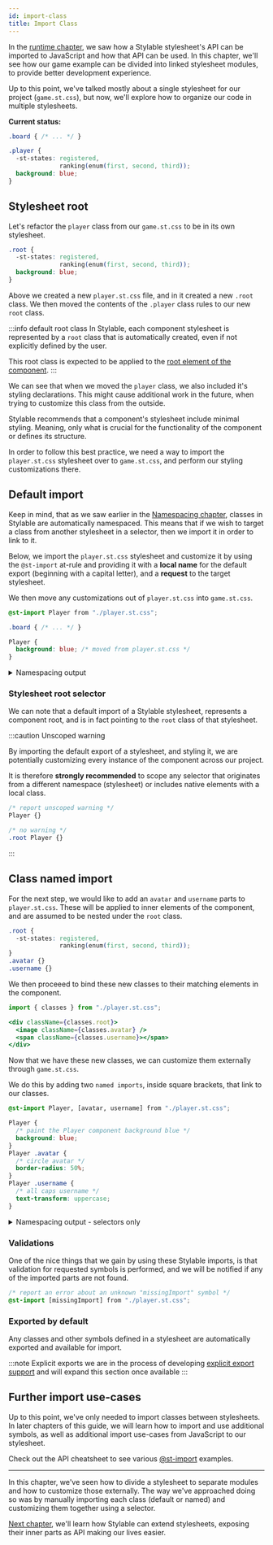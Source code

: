 ```yaml
---
id: import-class
title: Import Class
---
```



In the [runtime chapter](./runtime.md), we saw how a Stylable stylesheet's API can be imported to JavaScript and how that API can be used. In this chapter, we'll see how our game example can be divided into linked stylesheet modules, to provide better development experience.

<!-- - here we'll focus on importing symbols across stylesheets, and how to import stuff from javascript to Stylable stylesheets -->

Up to this point, we've talked mostly about a single stylesheet for our project (`game.st.css`), but now, we'll explore how to organize our code in multiple stylesheets.

**Current status:**

<!-- prettier-ignore-start -->
```css title="game.st.css"
.board { /* ... */ }

.player {
  -st-states: registered, 
              ranking(enum(first, second, third));
  background: blue;
}
```
<!-- prettier-ignore-end -->

## Stylesheet root

Let's refactor the `player` class from our `game.st.css` to be in its own stylesheet.

<!-- prettier-ignore-start -->
```css title="player.st.css"
.root {
  -st-states: registered,
              ranking(enum(first, second, third));
  background: blue;
}
```

<!-- prettier-ignore-end -->

Above we created a new `player.st.css` file, and in it created a new `.root` class. We then moved the contents of the `.player` class rules to our new `root` class.

:::info default root class
In Stylable, each component stylesheet is represented by a `root` class that is automatically created, even if not explicitly defined by the user.

This root class is expected to be applied to the [root element of the component](../../references/root.md#examples).
:::

<!-- TODO: might be nice to have an example component jsx here too -->

We can see that when we moved the `player` class, we also included it's styling declarations. This might cause additional work in the future, when trying to customize this class from the outside.

Stylable recommends that a component's stylesheet include minimal styling. Meaning, only what is crucial for the functionality of the component or defines its structure.

In order to follow this best practice, we need a way to import the `player.st.css` stylesheet over to `game.st.css`, and perform our styling customizations there.

## Default import

Keep in mind, that as we saw earlier in the [Namespacing chapter](./namespace.md#supported-symbols), classes in Stylable are automatically namespaced. This means that if we wish to target a class from another stylesheet in a selector, then we import it in order to link to it.

Below, we import the `player.st.css` stylesheet and customize it by using the `@st-import` at-rule and providing it with a **local name** for the default export (beginning with a capital letter), and a **request** to the target stylesheet.

We then move any customizations out of `player.st.css` into `game.st.css`.

<!-- prettier-ignore-start -->
```css title="game.st.css - moved player customization"
@st-import Player from "./player.st.css";

.board { /* ... */ }

Player {
  background: blue; /* moved from player.st.css */
}
```

<details>
    <summary>
    Namespacing output
    </summary>
    <CodeBlock title="game.st.css" language="css">
    {`@st-import Player from "./player.st.css";  
 
/* namespaced locally */
.game__board { /* ... */ } 
  
/* namespaced by player.st.css */
.player__root {            
  background: blue;
}`}
    </CodeBlock>
</details>

<!-- prettier-ignore-end -->

### Stylesheet root selector

We can note that a default import of a Stylable stylesheet, represents a component root, and is in fact pointing to the `root` class of that stylesheet.

:::caution Unscoped warning

By importing the default export of a stylesheet, and styling it, we are potentially customizing every instance of the component across our project.

It is therefore **strongly recommended** to scope any selector that originates from a different namespace (stylesheet) or includes native elements with a local class.

<!-- prettier-ignore-start -->
```css
/* report unscoped warning */
Player {}

/* no warning */
.root Player {}
```
<!-- prettier-ignore-end -->

:::

## Class named import

For the next step, we would like to add an `avatar` and `username` parts to `player.st.css`. These will be applied to inner elements of the component, and are assumed to be nested under the `root` class.

<!-- prettier-ignore-start -->
```css title="player.st.css - added avatar and username"
.root {
  -st-states: registered,
              ranking(enum(first, second, third));
}
.avatar {}
.username {}
```

We then proceeed to bind these new classes to their matching elements in the component.

```jsx title="player.jsx - bind avatar and username"
import { classes } from "./player.st.css";

<div className={classes.root}>
  <image className={classes.avatar} />
  <span className={classes.username}></span>
</div>
```
<!-- prettier-ignore-end -->

Now that we have these new classes, we can customize them externally through `game.st.css`.

We do this by adding two `named imports`, inside square brackets, that link to our classes.

<!-- prettier-ignore-start -->
```css title="game.st.css - player customization"
@st-import Player, [avatar, username] from "./player.st.css";

Player {
  /* paint the Player component background blue */
  background: blue;
}
Player .avatar {
  /* circle avatar */
  border-radius: 50%;
}
Player .username {
  /* all caps username */
  text-transform: uppercase;
}
```

<details>
    <summary>
    Namespacing output - selectors only
    </summary>
    <CodeBlock title="game.st.css" language="css">
    {`@st-import Player, [avatar, username] from "./player.st.css";  
 
.player__root {}
.player__root .player__avatar {}
.player__root .player__username {}`}
    </CodeBlock>
</details>

<!-- prettier-ignore-end -->

### Validations

One of the nice things that we gain by using these Stylable imports, is that validation for requested symbols is performed, and we will be notified if any of the imported parts are not found.

```css title="game.st.css - missing import"
/* report an error about an unknown "missingImport" symbol */
@st-import [missingImport] from "./player.st.css";
```

### Exported by default

Any classes and other symbols defined in a stylesheet are automatically exported and available for import.

:::note Explicit exports
we are in the process of developing [explicit export support](https://github.com/wix/stylable/issues/2604) and will expand this section once available
:::

## Further import use-cases

Up to this point, we've only needed to import classes between stylesheets. In later chapters of this guide, we will learn how to import and use additional symbols, as well as additional import use-cases from JavaScript to our stylesheet.

Check out the API cheatsheet to see various [@st-import](../../references/cheatsheet#module-system) examples.

---

In this chapter, we've seen how to divide a stylesheet to separate modules and how to customize those externally. The way we've approached doing so was by manually importing each class (default or named) and customizing them together using a selector.

[Next chapter](./extend), we'll learn how Stylable can extend stylesheets, exposing their inner parts as API making our lives easier.
